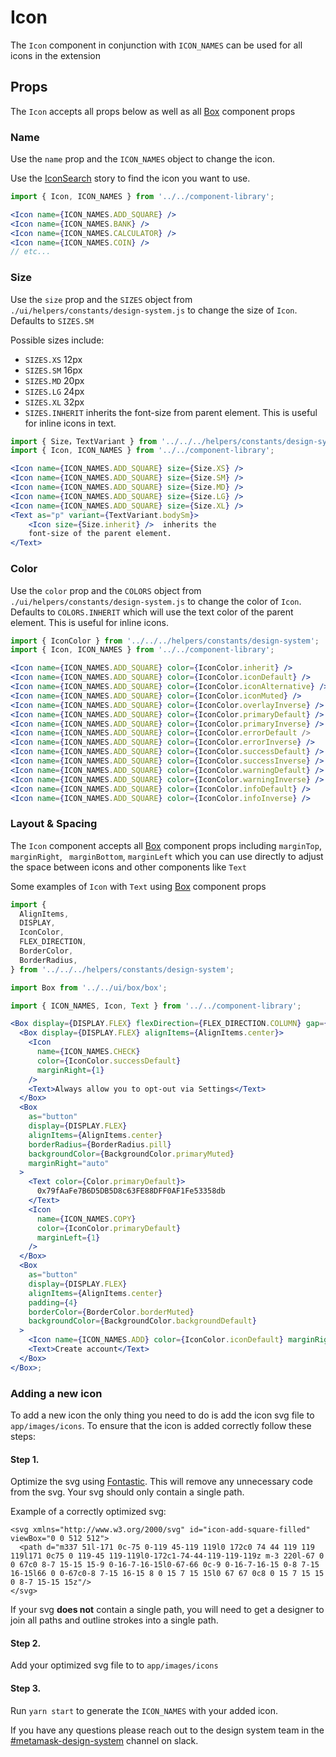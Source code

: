 

# Icon

The `Icon` component in conjunction with `ICON_NAMES` can be used for all icons in the extension

<Canvas>
  <Story id="components-componentlibrary-icon--default-story" />
</Canvas>

## Props

The `Icon` accepts all props below as well as all [Box](/docs/components-ui-box--default-story#props) component props

<ArgsTable of={Icon} />

### Name

Use the `name` prop and the `ICON_NAMES` object to change the icon.

Use the [IconSearch](/story/components-componentlibrary-icon--default-story) story to find the icon you want to use.

<Canvas>
  <Story id="components-componentlibrary-icon--name" />
</Canvas>

```jsx
import { Icon, ICON_NAMES } from '../../component-library';

<Icon name={ICON_NAMES.ADD_SQUARE} />
<Icon name={ICON_NAMES.BANK} />
<Icon name={ICON_NAMES.CALCULATOR} />
<Icon name={ICON_NAMES.COIN} />
// etc...
```

### Size

Use the `size` prop and the `SIZES` object from `./ui/helpers/constants/design-system.js` to change the size of `Icon`. Defaults to `SIZES.SM`

Possible sizes include:

- `SIZES.XS` 12px
- `SIZES.SM` 16px
- `SIZES.MD` 20px
- `SIZES.LG` 24px
- `SIZES.XL` 32px
- `SIZES.INHERIT` inherits the font-size from parent element. This is useful for inline icons in text.

<Canvas>
  <Story id="components-componentlibrary-icon--size" />
</Canvas>

```jsx
import { Size，TextVariant } from '../../../helpers/constants/design-system';
import { Icon, ICON_NAMES } from '../../component-library';

<Icon name={ICON_NAMES.ADD_SQUARE} size={Size.XS} />
<Icon name={ICON_NAMES.ADD_SQUARE} size={Size.SM} />
<Icon name={ICON_NAMES.ADD_SQUARE} size={Size.MD} />
<Icon name={ICON_NAMES.ADD_SQUARE} size={Size.LG} />
<Icon name={ICON_NAMES.ADD_SQUARE} size={Size.XL} />
<Text as="p" variant={TextVariant.bodySm}>
    <Icon size={Size.inherit} />  inherits the
    font-size of the parent element.
</Text>
```

### Color

Use the `color` prop and the `COLORS` object from `./ui/helpers/constants/design-system.js` to change the color of `Icon`. Defaults to `COLORS.INHERIT` which will use the text color of the parent element. This is useful for inline icons.

<Canvas>
  <Story id="components-componentlibrary-icon--color" />
</Canvas>

```jsx
import { IconColor } from '../../../helpers/constants/design-system';
import { Icon, ICON_NAMES } from '../../component-library';

<Icon name={ICON_NAMES.ADD_SQUARE} color={IconColor.inherit} />
<Icon name={ICON_NAMES.ADD_SQUARE} color={IconColor.iconDefault} />
<Icon name={ICON_NAMES.ADD_SQUARE} color={IconColor.iconAlternative} />
<Icon name={ICON_NAMES.ADD_SQUARE} color={IconColor.iconMuted} />
<Icon name={ICON_NAMES.ADD_SQUARE} color={IconColor.overlayInverse} />
<Icon name={ICON_NAMES.ADD_SQUARE} color={IconColor.primaryDefault} />
<Icon name={ICON_NAMES.ADD_SQUARE} color={IconColor.primaryInverse} />
<Icon name={ICON_NAMES.ADD_SQUARE} color={IconColor.errorDefault />
<Icon name={ICON_NAMES.ADD_SQUARE} color={IconColor.errorInverse} />
<Icon name={ICON_NAMES.ADD_SQUARE} color={IconColor.successDefault} />
<Icon name={ICON_NAMES.ADD_SQUARE} color={IconColor.successInverse} />
<Icon name={ICON_NAMES.ADD_SQUARE} color={IconColor.warningDefault} />
<Icon name={ICON_NAMES.ADD_SQUARE} color={IconColor.warningInverse} />
<Icon name={ICON_NAMES.ADD_SQUARE} color={IconColor.infoDefault} />
<Icon name={ICON_NAMES.ADD_SQUARE} color={IconColor.infoInverse} />
```

### Layout & Spacing

The `Icon` component accepts all [Box](/docs/components-ui-box--default-story#props) component props including `marginTop`, `marginRight`, ` marginBottom`, `marginLeft` which you can use directly to adjust the space between icons and other components like `Text`

Some examples of `Icon` with `Text` using [Box](/docs/components-ui-box--default-story#props) component props

<Canvas>
  <Story id="components-componentlibrary-icon--layout-and-spacing" />
</Canvas>

```jsx
import {
  AlignItems,
  DISPLAY,
  IconColor,
  FLEX_DIRECTION,
  BorderColor,
  BorderRadius,
} from '../../../helpers/constants/design-system';

import Box from '../../ui/box/box';

import { ICON_NAMES, Icon, Text } from '../../component-library';

<Box display={DISPLAY.FLEX} flexDirection={FLEX_DIRECTION.COLUMN} gap={4}>
  <Box display={DISPLAY.FLEX} alignItems={AlignItems.center}>
    <Icon
      name={ICON_NAMES.CHECK}
      color={IconColor.successDefault}
      marginRight={1}
    />
    <Text>Always allow you to opt-out via Settings</Text>
  </Box>
  <Box
    as="button"
    display={DISPLAY.FLEX}
    alignItems={AlignItems.center}
    borderRadius={BorderRadius.pill}
    backgroundColor={BackgroundColor.primaryMuted}
    marginRight="auto"
  >
    <Text color={Color.primaryDefault}>
      0x79fAaFe7B6D5DB5D8c63FE88DFF0AF1Fe53358db
    </Text>
    <Icon
      name={ICON_NAMES.COPY}
      color={IconColor.primaryDefault}
      marginLeft={1}
    />
  </Box>
  <Box
    as="button"
    display={DISPLAY.FLEX}
    alignItems={AlignItems.center}
    padding={4}
    borderColor={BorderColor.borderMuted}
    backgroundColor={BackgroundColor.backgroundDefault}
  >
    <Icon name={ICON_NAMES.ADD} color={IconColor.iconDefault} marginRight={2} />
    <Text>Create account</Text>
  </Box>
</Box>;
```

### Adding a new icon

To add a new icon the only thing you need to do is add the icon svg file to `app/images/icons`. To ensure that the icon is added correctly follow these steps:

#### Step 1.

Optimize the svg using [Fontastic](https://fontastic.me/). This will remove any unnecessary code from the svg. Your svg should only contain a single path.

Example of a correctly optimized svg:

```
<svg xmlns="http://www.w3.org/2000/svg" id="icon-add-square-filled" viewBox="0 0 512 512">
  <path d="m337 51l-171 0c-75 0-119 45-119 119l0 172c0 74 44 119 119 119l171 0c75 0 119-45 119-119l0-172c1-74-44-119-119-119z m-3 220l-67 0 0 67c0 8-7 15-15 15-9 0-16-7-16-15l0-67-66 0c-9 0-16-7-16-15 0-8 7-15 16-15l66 0 0-67c0-8 7-15 16-15 8 0 15 7 15 15l0 67 67 0c8 0 15 7 15 15 0 8-7 15-15 15z"/>
</svg>
```

If your svg **does not** contain a single path, you will need to get a designer to join all paths and outline strokes into a single path.

#### Step 2.

Add your optimized svg file to to `app/images/icons`

#### Step 3.

Run `yarn start` to generate the `ICON_NAMES` with your added icon.

If you have any questions please reach out to the design system team in the [#metamask-design-system](https://consensys.slack.com/archives/C0354T27M5M) channel on slack.
